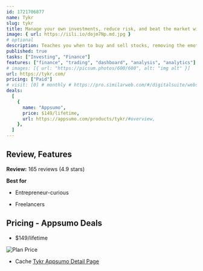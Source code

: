 ```yaml
---
id: 1721706877
name: Tykr
slug: tykr
title: Manage your own investments, reduce risk, and beat the market with ease
image: { url: https://iili.io/dojm7Np.md.jpg }
# optional
description: Teaches you when to buy and sell stocks, removing the emotions and guesswork from investingTykr provides a summary for each stock, helping you understand the key reasons for its investment potential
published: true
tasks: ["Investing", "Finance"]
features: ["finance", "trading", "dashboard", "analysis", "analytics"]
# images: [{ url: "https://picsum.photos/600/600", alt: "img alt" }]
url: https://tykr.com/
pricing: ["Paid"]
# visit: [0] # monthly # https://pro.similarweb.com/#/digitalsuite/websiteanalysis/home
deals:
  [
    {
      name: "Appsumo",
      price: $149/lifetime,
      url: https://appsumo.com/products/tykr/#overview,
    },
  ]
---
```


## Review, Features

**Review:** 165 reviews (4.9 stars)

**Best for**

- Entrepreneur-curious

- Freelancers

## Pricing - Appsumo Deals

- $149/lifetime

<Img src="https://iili.io/dolWio7.png" alt="Plan Price" />

- Cache [Tykr Appsumo Detail Page](https://iili.io/doenmRR.png)
